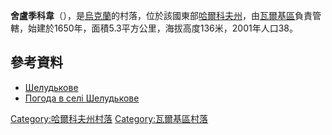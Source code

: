 {{coord|49|45|10|N|35|21|8|E|scale:100000_region:UA|display=title}}

'''舍盧季科韋'''（{{lang-uk|Шелудькове}}），是[[烏克蘭|烏克蘭]]的村落，位於該國東部[[哈爾科夫州|哈爾科夫州]]，由[[瓦爾基區|瓦爾基區]]負責管轄，始建於1650年，面積5.3平方公里，海拔高度136米，2001年人口38。

==參考資料==
* [http://gska2.rada.gov.ua/pls/z7502/A005?rdat1=09.01.2009&rf7571=32600 Шелудькове]{{dead link|date=2018年4月 |bot=InternetArchiveBot |fix-attempted=yes }}
* [http://weather.in.ua/ua/har'kovskaja/28883 Погода в селі Шелудькове]

{{DEFAULTSORT:Шелудькове}}
[[Category:哈爾科夫州村落|Category:哈爾科夫州村落]]
[[Category:瓦爾基區村落|Category:瓦爾基區村落]]


{{Kharkiv-geo-stub}}